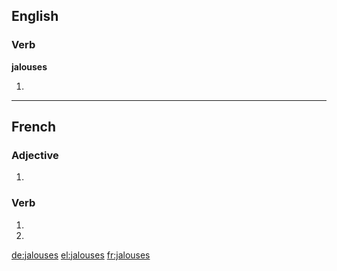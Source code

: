 ==English==

===Verb===
'''jalouses'''

# {{third-person singular of|jalouse}}
----
==French==

===Adjective===
{{fr-adj-form}}

# {{form of|feminine plural|jaloux|lang=fr}}

===Verb===
{{fr-verb-form}}

# {{conjugation of|jalouser||2|s|pres|ind|lang=fr}}
# {{conjugation of|jalouser||2|s|pres|sub|lang=fr}}

[[de:jalouses]]
[[el:jalouses]]
[[fr:jalouses]]